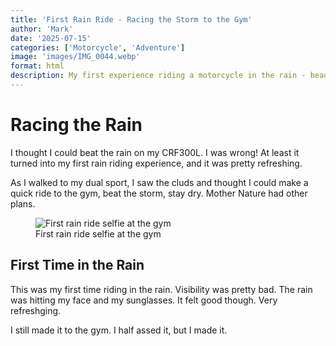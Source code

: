```yaml
---
title: 'First Rain Ride - Racing the Storm to the Gym'
author: 'Mark'
date: '2025-07-15'
categories: ['Motorcycle', 'Adventure']
image: 'images/IMG_0044.webp'
format: html
description: My first experience riding a motorcycle in the rain - heading to the gym and getting caught in an unexpected downpour.
---
```


# Racing the Rain

I thought I could beat the rain on my CRF300L. I was wrong! At least it turned into my first rain riding experience, and it was pretty refreshing.

As I walked to my dual sport, I saw the cluds and thought I could make a quick ride to the gym, beat the storm, stay dry. Mother Nature had other plans.

![First rain ride selfie at the gym](images/IMG_0044.webp)

## First Time in the Rain

This was my first time riding in the rain. Visibility was pretty bad. The rain was hitting  my face and my sunglasses. It felt good though. Very refreshging.

I still made it to the gym. I half assed it, but I made it.